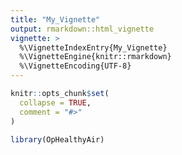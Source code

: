```yaml
---
title: "My_Vignette"
output: rmarkdown::html_vignette
vignette: >
  %\VignetteIndexEntry{My_Vignette}
  %\VignetteEngine{knitr::rmarkdown}
  %\VignetteEncoding{UTF-8}
---
```


```r
knitr::opts_chunk$set(
  collapse = TRUE,
  comment = "#>"
)
```

```r
library(OpHealthyAir)
```
